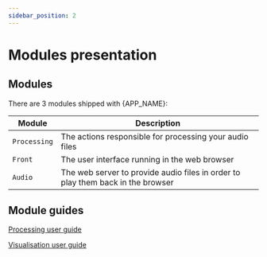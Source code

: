 ```yaml
---
sidebar_position: 2
---
```



# Modules presentation

## Modules

There are 3 modules shipped with {APP_NAME}:

| Module       | Description                                                                     |
| ------------ | ------------------------------------------------------------------------------- |
| `Processing` | The actions responsible for processing your audio files                         |
| `Front`      | The user interface running in the web browser                                   |
| `Audio`      | The web server to provide audio files in order to play them back in the browser |

## Module guides

[Processing user guide](./processing-user-guide)

[Visualisation user guide](./visualisation-user-guide.mdx)
